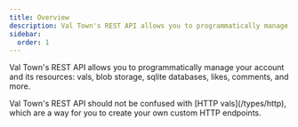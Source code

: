 ```yaml
---
title: Overview
description: Val Town's REST API allows you to programmatically manage your account and its resources: vals, blob storage, sqlite databases, likes, comments, and more.
sidebar:
  order: 1
---
```




Val Town's REST API allows you to programmatically manage your account and its resources: vals, blob storage, sqlite databases, likes, comments, and more.

<Aside type="tip">
  Val Town's REST API should not be confused with [HTTP vals](/types/http),
  which are a way for you to create your own custom HTTP endpoints.
</Aside>

<CardGrid>
  <LinkCard
    title="API Reference"
    description="Interactive reference documentation for our API"
    href="https://api.val.town/documentation"
  />
  <LinkCard
    title="Authentication"
    description="Learn how to authenticate with the Val Town API"
    href="./authentication"
  />
  <LinkCard
    title="TypeScript SDK"
    description="Interact with Val Town via our SDK"
    href="./sdk"
  />
</CardGrid>
